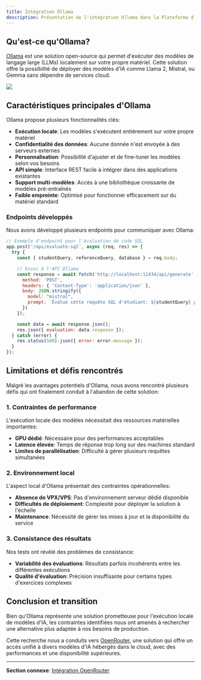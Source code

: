 ```yaml
---
title: Intégration Ollama
description: Présentation de l'intégration Ollama dans la Plateforme d'Évaluation Automatisée d'Exercices de Bases de Données
---
```



## Qu'est-ce qu'Ollama?

[Ollama](https://ollama.ai) est une solution open-source qui permet d'exécuter des modèles de langage large (LLMs) localement sur votre propre matériel. Cette solution offre la possibilité de déployer des modèles d'IA comme Llama 2, Mistral, ou Gemma sans dépendre de services cloud.

<img  src="https://www.librechat.ai/images/blog/2024-03-02_ollama.png" className="w-50 rounded-lg"/>


## Caractéristiques principales d'Ollama

Ollama propose plusieurs fonctionnalités clés:

- **Exécution locale**: Les modèles s'exécutent entièrement sur votre propre matériel
- **Confidentialité des données**: Aucune donnée n'est envoyée à des serveurs externes
- **Personnalisation**: Possibilité d'ajuster et de fine-tuner les modèles selon vos besoins
- **API simple**: Interface REST facile à intégrer dans des applications existantes
- **Support multi-modèles**: Accès à une bibliothèque croissante de modèles pré-entraînés
- **Faible empreinte**: Optimisé pour fonctionner efficacement sur du matériel standard

[//]: # ()
[//]: # (## Architecture d'intégration prévue)

[//]: # ()
[//]: # (Notre plan initial d'intégration d'Ollama prévoyait l'architecture suivante:)

[//]: # ()
[//]: # (![Architecture d'intégration Ollama]&#40;/images/integrations/ollama-architecture.png&#41;)

### Endpoints développés

Nous avons développé plusieurs endpoints pour communiquer avec Ollama:

```javascript
// Exemple d'endpoint pour l'évaluation de code SQL
app.post('/api/evaluate-sql', async (req, res) => {
  try {
    const { studentQuery, referenceQuery, database } = req.body;

    // Envoi à l'API Ollama
    const response = await fetch('http://localhost:11434/api/generate', {
      method: 'POST',
      headers: { 'Content-Type': 'application/json' },
      body: JSON.stringify({
        model: "mistral",
        prompt: `Évalue cette requête SQL d'étudiant: ${studentQuery} par rapport à la requête de référence: ${referenceQuery} sur la base de données ${database}.`
      })
    });

    const data = await response.json();
    res.json({ evaluation: data.response });
  } catch (error) {
    res.status(500).json({ error: error.message });
  }
});
```

## Limitations et défis rencontrés

Malgré les avantages potentiels d'Ollama, nous avons rencontré plusieurs défis qui ont finalement conduit à l'abandon de cette solution:

### 1. Contraintes de performance

L'exécution locale des modèles nécessitait des ressources matérielles importantes:
- **GPU dédié**: Nécessaire pour des performances acceptables
- **Latence élevée**: Temps de réponse trop long sur des machines standard
- **Limites de parallélisation**: Difficulté à gérer plusieurs requêtes simultanées

### 2. Environnement local

L'aspect local d'Ollama présentait des contraintes opérationnelles:
- **Absence de VPX/VPS**: Pas d'environnement serveur dédié disponible
- **Difficultés de déploiement**: Complexité pour déployer la solution à l'échelle
- **Maintenance**: Nécessité de gérer les mises à jour et la disponibilité du service

### 3. Consistance des résultats

Nos tests ont révélé des problèmes de consistance:
- **Variabilité des évaluations**: Résultats parfois incohérents entre les différentes exécutions
- **Qualité d'évaluation**: Précision insuffisante pour certains types d'exercices complexes

## Conclusion et transition

Bien qu'Ollama représente une solution prometteuse pour l'exécution locale de modèles d'IA, les contraintes identifiées nous ont amenés à rechercher une alternative plus adaptée à nos besoins de production.

Cette recherche nous a conduits vers [OpenRouter](/docs/TechnologiesIa/openrouter), une solution qui offre un accès unifié à divers modèles d'IA hébergés dans le cloud, avec des performances et une disponibilité supérieures.

---

**Section connexe**: [Intégration OpenRouter](/docs/TechnologiesIa/openrouter)